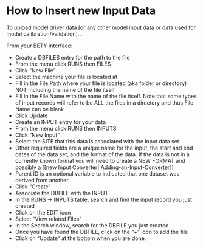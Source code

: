 # How to Insert new Input Data

To upload model driver data [or any other model input data or data used for model calibration/validation]...

From your BETY interface:

* Create a DBFILES entry for the path to the file
 * From the menu click RUNS then FILES
 * Click “New File”
 * Select the machine your file is located at
 * Fill in the File Path where your file is located (aka folder or directory) NOT including the name of the file itself
 * Fill in the File Name with the name of the file itself. Note that some types of input records will refer to be ALL the files in a directory and thus File Name can be blank
 * Click Update
* Create an INPUT entry for your data
 * From the menu click RUNS then INPUTS
 * Click “New Input”
 * Select the SITE that this data is associated with the input data set
 * Other required fields are a unique name for the input, the start and end dates of the data set, and the format of the data. If the data is not in a currently known format you will need to create a NEW FORMAT and possibly a [[new Input Converter| Adding-an-Input-Converter]]
 * Parent ID is an optional variable to indicated that one dataset was derived from another.
 * Click “Create”
* Associate the DBFILE with the INPUT
 * In the RUNS -> INPUTS table, search and find the input record you just created
 * Click on the EDIT icon
 * Select “View related Files”
 * In the Search window, search for the DBFILE you just created
 * Once you have found the DBFILE, click on the “+” icon to add the file
 * Click on “Update” at the bottom when you are done.
